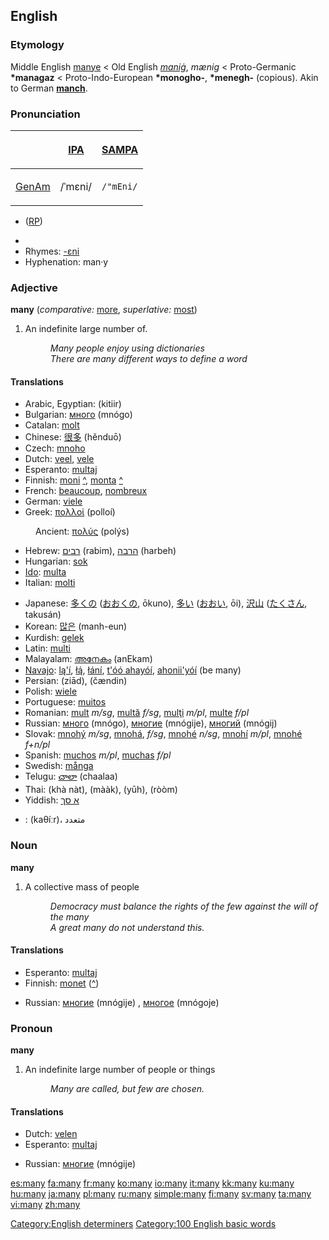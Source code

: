 ==English==

{{rank|even|say|well|125|many|work|too|every}}

=== Etymology ===
Middle English [[manye]] < Old English ''[[maniġ]]'', ''mænig'' < Proto-Germanic '''*managaz''' < Proto-Indo-European '''*monogho-''', '''*menegh-''' (copious). Akin to German '''[[manch]]'''.

===Pronunciation===
{| border=1 cellpadding=5
! !! [[w:International Phonetic Alphabet|IPA]] !! [[w:SAMPA|SAMPA]]
|-
! [[GenAm]]
| /ˈmɛni/ || <tt>/"mEni/</tt>
|}
* {{IPA|/mɛniː/}} ([[RP]])
* {{audio|en-us-many.ogg|Audio (US)}}
*Rhymes: [[Rhymes:English:-ɛni|-ɛni]]
*Hyphenation: man&middot;y

=== Adjective ===
'''many''' (''comparative:'' [[more]], ''superlative:'' [[most]])
# An indefinite large number of.
#: ''Many people enjoy using dictionaries''
#: ''There are many different ways to define a word''

==== Translations ====
{{top}}
*Arabic, Egyptian: {{ARchar|[[كتير]]}} (kitiir)
*Bulgarian: [[много]] (mnógo)
*Catalan: [[molt]]
*Chinese: [[很多]] (hěnduō)
*Czech: [[mnoho]]
*Dutch: [[veel]], [[vele]]
*Esperanto: [[multa]]j
*Finnish: [[moni]] [[:fi:moni|^]], [[monta]] [[:fi:monta|^]]
*French: [[beaucoup]], [[nombreux]]
*German: [[viele]]
*Greek: [[πολλοί]] {{m}} {{p}} (polloí)
:Ancient: [[πολύς]] (polýs)
*Hebrew: [[רבים]] (rabim), [[הרבה]] (harbeh)
*Hungarian: [[sok]]
*[[Ido]]: [[multa]]
*Italian: [[molti]]
{{mid}}
*Japanese: [[多くの]] ([[おおくの]], ōkuno), [[多い]] ([[おおい]], ōi), [[沢山]] ([[たくさん]], takusán)
*Korean: [[많은]] (manh-eun)
*Kurdish: [[gelek]]
*Latin: [[multi]]
*Malayalam: [[അനേകം]] (anEkam)
*[[Navajo]]: [[lą'í]], [[łą́]], [[łání]], [[t'óó ahayóí]], [[ahonii'yóí]] (be many)
*Persian: {{FAchar|[[زیاد]]}} (ziād), {{FAchar|[[چندین|چَندین]]}} (čændin)
*Polish: [[wiele]]
*Portuguese: [[muitos]]
*Romanian: [[mult]] ''m/sg'', [[multă]] ''f/sg'', [[mulţi]] ''m/pl'', [[multe]] ''f/pl''
*Russian: [[много]] (mnógo), [[многие]] (mnógije), [[многий]] (mnógij)
*Slovak: [[mnohý]] ''m/sg'', [[mnohá]], ''f/sg'', [[mnohé]] ''n/sg'', [[mnohí]] ''m/pl'', [[mnohé]] ''f+n/pl''
*Spanish: [[muchos]] ''m/pl'', [[muchas]] ''f/pl''
*Swedish: [[många]]
*Telugu: [[చాలా]] (chaalaa)
*Thai: {{THchar|[[ขนัด]]}} (khà nàt), {{THchar|[[มาก]]}} (mààk), {{THchar|[[เยอะ]]}} (yūh), {{THchar|[[รุ่ม]]}} (ròòm)
*Yiddish: [[אַ סך]]
{{bottom}}

{{checktrans}}

*{{ttbc|Arabic}}: {{ARchar|[[كثير|كَثِيرٌ]]}} (kaθíːr)، متعدد

=== Noun ===
'''many'''

# A collective mass of people
#: ''Democracy must balance the rights of the few against the will of the many''
#: ''A great many do not understand this.''

==== Translations ====
{{top}}
*Esperanto: [[multa]]j
*Finnish: [[monet]] ([[:fi:monet|^]])
{{mid}}
*Russian: [[многие]] (mnógije) {{p}}, [[многое]] (mnógoje) {{n}}
{{bottom}}

=== Pronoun ===
'''many'''

# An indefinite large number of people or things
#: ''Many are called, but few are chosen.''

==== Translations ====
{{top}}
*Dutch: [[velen]]
*Esperanto: [[multa]]j
{{mid}}
*Russian: [[многие]] (mnógije) {{p}}
{{bottom}}

[[Category:English determiners]]
[[Category:100 English basic words]]

[[es:many]]
[[fa:many]]
[[fr:many]]
[[ko:many]]
[[io:many]]
[[it:many]]
[[kk:many]]
[[ku:many]]
[[hu:many]]
[[ja:many]]
[[pl:many]]
[[ru:many]]
[[simple:many]]
[[fi:many]]
[[sv:many]]
[[ta:many]]
[[vi:many]]
[[zh:many]]